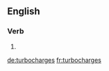 ==English==

===Verb===
{{head|en}}

# {{en-third-person singular of|turbocharge}}

[[de:turbocharges]]
[[fr:turbocharges]]